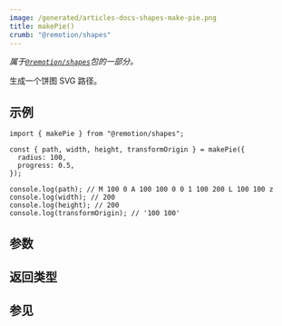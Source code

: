 ```yaml
---
image: /generated/articles-docs-shapes-make-pie.png
title: makePie()
crumb: "@remotion/shapes"
---
```



_属于[`@remotion/shapes`](/docs/shapes)包的一部分。_

生成一个饼图 SVG 路径。

## 示例

```tsx twoslash title="pie.ts"
import { makePie } from "@remotion/shapes";

const { path, width, height, transformOrigin } = makePie({
  radius: 100,
  progress: 0.5,
});

console.log(path); // M 100 0 A 100 100 0 0 1 100 200 L 100 100 z
console.log(width); // 200
console.log(height); // 200
console.log(transformOrigin); // '100 100'
```

## 参数

<ShapeOptions shape="pie"/>

## 返回类型

<MakeShapeReturnType shape="pie"/>

## 参见

<MakeShapeSeeAlso shape="pie"/>

